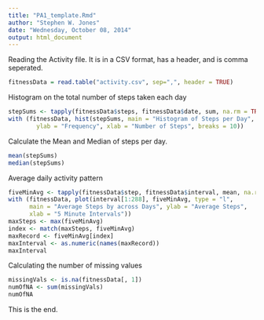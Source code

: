 ```yaml
---
title: "PA1_template.Rmd"
author: "Stephen W. Jones"
date: "Wednesday, October 08, 2014"
output: html_document
---
```



Reading the Activity file.  It is in a CSV format, has a header, and is comma seperated.
```r
fitnessData = read.table("activity.csv", sep=",", header = TRUE)
```

Histogram on the total number of steps taken each day
```r
stepSums <- tapply(fitnessData$steps, fitnessData$date, sum, na.rm = TRUE)
with (fitnessData, hist(stepSums, main = "Histogram of Steps per Day",
        ylab = "Frequency", xlab = "Number of Steps", breaks = 10))
```

Calculate the Mean and Median of steps per day.
```r
mean(stepSums)
median(stepSums)
```

Average daily activity pattern

```r
fiveMinAvg <- tapply(fitnessData$step, fitnessData$interval, mean, na.rm = TRUE)
with (fitnessData, plot(interval[1:288], fiveMinAvg, type = "l",
      main = "Average Steps by across Days", ylab = "Average Steps",
      xlab = "5 Minute Intervals"))
maxSteps <- max(fiveMinAvg)
index <- match(maxSteps, fiveMinAvg)
maxRecord <- fiveMinAvg[index]
maxInterval <- as.numeric(names(maxRecord))
maxInterval
```

Calculating the number of missing values
```r
missingVals <- is.na(fitnessData[, 1])
numOfNA <- sum(missingVals)
numOfNA
```

This is the end.






